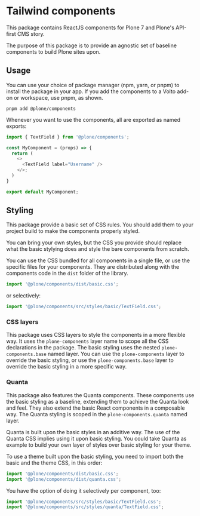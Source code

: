 
<Meta title="Tailwind/Introduction" />


# Tailwind components

This package contains ReactJS components for Plone 7 and Plone's API-first CMS story.

The purpose of this package is to provide an agnostic set of baseline components to build Plone sites upon.

## Usage

You can use your choice of package manager (npm, yarn, or pnpm) to install the package in your app.
If you add the components to a Volto add-on or workspace, use pnpm, as shown.

```shell
pnpm add @plone/components
```

Whenever you want to use the components, all are exported as named exports:

```ts
import { TextField } from '@plone/components';

const MyComponent = (props) => {
  return (
    <>
      <TextField label="Username" />
    </>;
  )
}

export default MyComponent;
```

## Styling

This package provide a basic set of CSS rules.
You should add them to your project build to make the components properly styled.

You can bring your own styles, but the CSS you provide should replace what the basic stylying does and style the bare components from scratch.

You can use the CSS bundled for all components in a single file, or use the specific files for your components.
They are distributed along with the components code in the `dist` folder of the library.

```js
import '@plone/components/dist/basic.css';
```

or selectively:

```js
import '@plone/components/src/styles/basic/TextField.css';
```

### CSS layers

This package uses CSS layers to style the components in a more flexible way.
It uses the `plone-components` layer name to scope all the CSS declarations in the package.
The basic styling uses the nested `plone-components.base` named layer.
You can use the `plone-components` layer to override the basic styling, or use the `plone-components.base` layer to override the basic styling in a more specific way.

### Quanta

This package also features the Quanta components.
These components use the basic styling as a baseline, extending them to achieve the Quanta look and feel.
They also extend the basic React components in a composable way.
The Quanta styling is scoped in the `plone-components.quanta` named layer.

Quanta is built upon the basic styles in an additive way.
The use of the Quanta CSS implies using it upon basic styling.
You could take Quanta as example to build your own layer of styles over basic styling for your theme.

To use a theme built upon the basic styling, you need to import both the basic and the theme CSS, in this order:

```js
import '@plone/components/dist/basic.css';
import '@plone/components/dist/quanta.css';
```

You have the option of doing it selectively per component, too:

```js
import '@plone/components/src/styles/basic/TextField.css';
import '@plone/components/src/styles/quanta/TextField.css';
```
